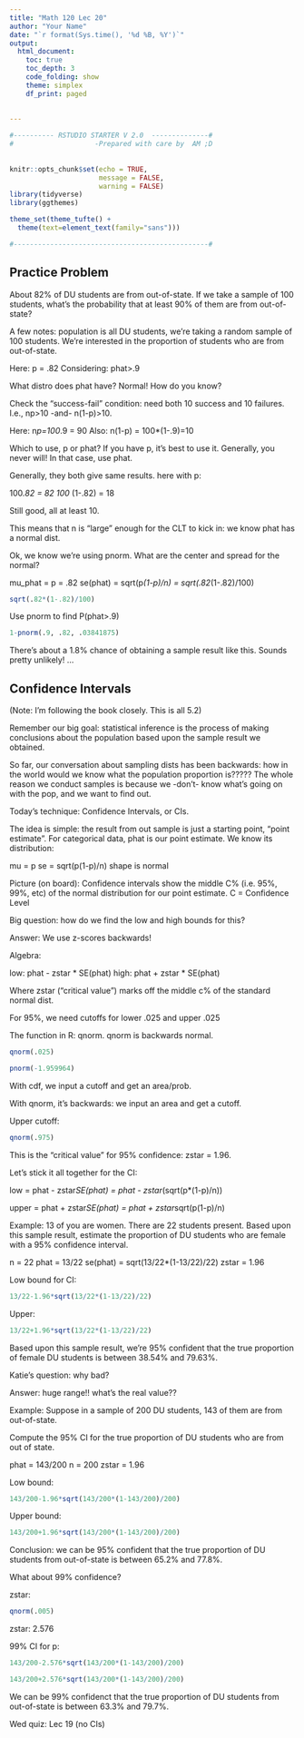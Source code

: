 ```yaml
---
title: "Math 120 Lec 20"
author: "Your Name"
date: "`r format(Sys.time(), '%d %B, %Y')`"
output: 
  html_document:
    toc: true
    toc_depth: 3
    code_folding: show
    theme: simplex
    df_print: paged
  
  
---
```


```r

#---------- RSTUDIO STARTER V 2.0  --------------#
#                    -Prepared with care by  AM ;D
                
                                                                          
knitr::opts_chunk$set(echo = TRUE, 
                      message = FALSE, 
                      warning = FALSE)      
library(tidyverse)                
library(ggthemes)                    

theme_set(theme_tufte() +                                     
  theme(text=element_text(family="sans")))  

#------------------------------------------------#
```

## Practice Problem

About 82% of DU students are from out-of-state.  If we take a sample of 100 students, what's the probability that at least 90% of them are from out-of-state?

A few notes:  population is all DU students, we're taking a random sample of 100 students.  We're interested in the proportion of students who are from out-of-state.  

Here:  p = .82
Considering:  phat>.9

What distro does phat have?  Normal!  How do you know?

Check the "success-fail" condition:  need both 10 success and 10 failures.  I.e., np>10 -and- n(1-p)>10.

Here:  n*p=100*.9 = 90
Also:  n(1-p) = 100*(1-.9)=10

Which to use, p or phat?  If you have p, it's best to use it.  Generally, you never will!  In that case, use phat.  

Generally, they both give same results.  here with p:

100*.82 = 82
100 * (1-.82) = 18

Still good, all at least 10.

This means that n is "large" enough for the CLT to kick in:  we know phat has a normal dist.

Ok, we know we're using pnorm.  What are the center and spread for the normal?

mu_phat = p = .82
se(phat) = sqrt(p*(1-p)/n) = sqrt(.82*(1-.82)/100)

```r
sqrt(.82*(1-.82)/100)
```

Use pnorm to find P(phat>.9)

```r
1-pnorm(.9, .82, .03841875)
```

There's about a 1.8% chance of obtaining a sample result like this.  Sounds pretty unlikely!  ...

## Confidence Intervals

(Note: I'm following the book closely.  This is all 5.2)

Remember our big goal:  statistical inference is the process of making conclusions about the population based upon the sample result we obtained.  

So far, our conversation about sampling dists has been backwards:  how in the world would we know what the population proportion is?????  The whole reason we conduct samples is because we -don't- know what's going on with the pop, and we want to find out.

Today's technique:  Confidence Intervals, or CIs.

The idea is simple: the result from out sample is just a starting point, "point estimate".  For categorical data, phat is our point estimate.  We know its distribution:

mu = p
se = sqrt(p(1-p)/n)
shape is normal

Picture (on board): Confidence intervals show the middle C% (i.e. 95%, 99%, etc) of the normal distribution for our point estimate.  C = Confidence Level

Big question:  how do we find the low and high bounds for this?  

Answer:  We use z-scores backwards!

Algebra:

low:  phat - zstar * SE(phat)
high: phat + zstar * SE(phat)

Where zstar ("critical value") marks off the middle c% of the standard normal dist.  

For 95%, we need cutoffs for lower .025 and upper .025

The function in R:  qnorm.  qnorm is backwards normal.

```r
qnorm(.025)
```

```r
pnorm(-1.959964)
```

With cdf, we input a cutoff and get an area/prob.

With qnorm, it's backwards:  we input an area and get a cutoff.

Upper cutoff:

```r
qnorm(.975)
```

This is the "critical value" for 95% confidence:  zstar = 1.96.

Let's stick it all together for the CI:

low = phat - zstar*SE(phat)
    = phat - zstar*(sqrt(p*(1-p)/n))
    
upper = phat + zstar*SE(phat)
      = phat + zstar*sqrt(p(1-p)/n)
      
Example:  13 of you are women.  There are 22 students present.  Based upon this sample result, estimate the proportion of DU students who are female with a 95% confidence interval.

n = 22
phat = 13/22
se(phat) = sqrt(13/22*(1-13/22)/22)
zstar = 1.96

Low bound for CI:

```r
13/22-1.96*sqrt(13/22*(1-13/22)/22)
```

Upper:
```r
13/22+1.96*sqrt(13/22*(1-13/22)/22)
```


Based upon this sample result, we're 95% confident that the true proportion of female DU students is between 38.54% and 79.63%.  

Katie's question:  why bad?



Answer: huge range!! what's the real value??

Example:  Suppose in a sample of 200 DU students, 143 of them are from out-of-state.

Compute the 95% CI for the true proportion of DU students who are from out of state.

phat = 143/200
n = 200
zstar = 1.96

Low bound:

```r
143/200-1.96*sqrt(143/200*(1-143/200)/200)
```
Upper bound:
```r
143/200+1.96*sqrt(143/200*(1-143/200)/200)

```

Conclusion:  we can be 95% confident that the true proportion of DU students from out-of-state is between 65.2% and 77.8%.  

What about 99% confidence?

zstar:

```r
qnorm(.005)
```

zstar: 2.576

99% CI for p:

```r
143/200-2.576*sqrt(143/200*(1-143/200)/200)
```
```r
143/200+2.576*sqrt(143/200*(1-143/200)/200)
```

We can be 99% confidenct that the true proportion of DU students from out-of-state is between 63.3% and 79.7%.  

Wed quiz:  Lec 19 (no CIs)